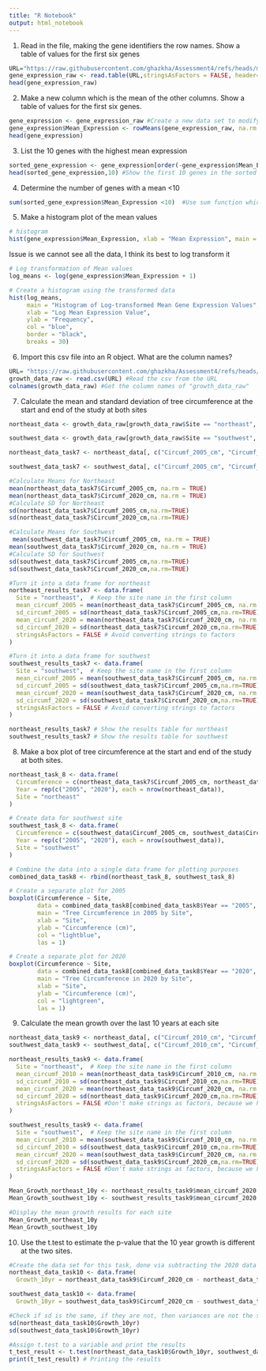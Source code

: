 ```yaml
---
title: "R Notebook"
output: html_notebook
---
```

1. Read in the file, making the gene identifiers the row names. Show a table of values for the first six genes

```r
URL="https://raw.githubusercontent.com/ghazkha/Assessment4/refs/heads/main/gene_expression.tsv"  
gene_expression_raw <- read.table(URL,stringsAsFactors = FALSE, header=TRUE, row.names=1)  #Reading the URL and formatting it correctly
head(gene_expression_raw)
```

2. Make a new column which is the mean of the other columns. Show a table of values for the first six genes.

```r
gene_expression <- gene_expression_raw #Create a new data set to modify, leave the original
gene_expression$Mean_Expression <- rowMeans(gene_expression_raw, na.rm = TRUE) #Finding the means of the rows, remove the empty values
head(gene_expression)
```

3.  List the 10 genes with the highest mean expression

```r
sorted_gene_expression <- gene_expression[order(-gene_expression$Mean_Expression), ] #Using the order function, sort the Mean expression in decreasing order
head(sorted_gene_expression,10) #Show the first 10 genes in the sorted table
```


4. Determine the number of genes with a mean <10
```r
sum(sorted_gene_expression$Mean_Expression <10)  #Use sum function which counts the number of TRUE expressions, each row with Mean_Expression less than 10 will be TRUE
```

5. Make a histogram plot of the mean values

```r
# histogram
hist(gene_expression$Mean_Expression, xlab = "Mean Expression", main = "Histogram of Gene Expression Means")
```

Issue is we cannot see all the data, I think its best to log transform it

```r
# Log transformation of Mean values
log_means <- log(gene_expression$Mean_Expression + 1)

# Create a histogram using the transformed data
hist(log_means, 
     main = "Histogram of Log-transformed Mean Gene Expression Values", 
     xlab = "Log Mean Expression Value", 
     ylab = "Frequency", 
     col = "blue", 
     border = "black", 
     breaks = 30)
```


6. Import this csv file into an R object. What are the column names?

```r
URL= "https://raw.githubusercontent.com/ghazkha/Assessment4/refs/heads/main/growth_data.csv"
growth_data_raw <- read.csv(URL) #Read the csv from the URL 
colnames(growth_data_raw) #Get the column names of "growth_data_raw"
```

7. Calculate the mean and standard deviation of tree circumference at the start and end of the study at both sites


```r
northeast_data <- growth_data_raw[growth_data_raw$Site == "northeast", ]

southwest_data <- growth_data_raw[growth_data_raw$Site == "southwest", ]

northeast_data_task7 <- northeast_data[, c("Circumf_2005_cm", "Circumf_2020_cm")]

southwest_data_task7 <- southwest_data[, c("Circumf_2005_cm", "Circumf_2020_cm")]

#Calculate Means for Northeast
mean(northeast_data_task7$Circumf_2005_cm, na.rm = TRUE)
mean(northeast_data_task7$Circumf_2020_cm, na.rm = TRUE)
#Calculate SD for Northeast
sd(northeast_data_task7$Circumf_2005_cm,na.rm=TRUE)
sd(northeast_data_task7$Circumf_2020_cm,na.rm=TRUE)

#Calculate Means for Southwest
 mean(southwest_data_task7$Circumf_2005_cm, na.rm = TRUE)
mean(southwest_data_task7$Circumf_2020_cm, na.rm = TRUE)
#Calculate SD for Southwest
sd(southwest_data_task7$Circumf_2005_cm,na.rm=TRUE)
sd(southwest_data_task7$Circumf_2020_cm,na.rm=TRUE)

#Turn it into a data frame for northeast
northeast_results_task7 <- data.frame(
  Site = "northeast",  # Keep the site name in the first column
  mean_circumf_2005 = mean(northeast_data_task7$Circumf_2005_cm, na.rm = TRUE),
  sd_circumf_2005 = sd(northeast_data_task7$Circumf_2005_cm,na.rm=TRUE),
  mean_circumf_2020 = mean(northeast_data_task7$Circumf_2020_cm, na.rm = TRUE),
  sd_circumf_2020 = sd(northeast_data_task7$Circumf_2020_cm,na.rm=TRUE),
  stringsAsFactors = FALSE # Avoid converting strings to factors
)

#Turn it into a data frame for southwest
southwest_results_task7 <- data.frame(
  Site = "southwest",  # Keep the site name in the first column
  mean_circumf_2005 = mean(southwest_data_task7$Circumf_2005_cm, na.rm = TRUE),
  sd_circumf_2005 = sd(southwest_data_task7$Circumf_2005_cm,na.rm=TRUE),
  mean_circumf_2020 = mean(southwest_data_task7$Circumf_2020_cm, na.rm = TRUE),
  sd_circumf_2020 = sd(southwest_data_task7$Circumf_2020_cm,na.rm=TRUE),
  stringsAsFactors = FALSE # Avoid converting strings to factors
)

northeast_results_task7 # Show the results table for northeast
southwest_results_task7 # Show the results table for southwest
```

8. Make a box plot of tree circumference at the start and end of the study at both sites.

```r
northeast_task_8 <- data.frame(
  Circumference = c(northeast_data_task7$Circumf_2005_cm, northeast_data_task7$Circumf_2020_cm),
  Year = rep(c("2005", "2020"), each = nrow(northeast_data)),
  Site = "northeast"
)

# Create data for southwest site
southwest_task_8 <- data.frame(
  Circumference = c(southwest_data$Circumf_2005_cm, southwest_data$Circumf_2020_cm),
  Year = rep(c("2005", "2020"), each = nrow(southwest_data)),
  Site = "southwest"
)

# Combine the data into a single data frame for plotting purposes
combined_data_task8 <- rbind(northeast_task_8, southwest_task_8)

# Create a separate plot for 2005
boxplot(Circumference ~ Site,
        data = combined_data_task8[combined_data_task8$Year == "2005", ],
        main = "Tree Circumference in 2005 by Site",
        xlab = "Site",
        ylab = "Circumference (cm)",
        col = "lightblue",
        las = 1)

# Create a separate plot for 2020
boxplot(Circumference ~ Site,
        data = combined_data_task8[combined_data_task8$Year == "2020", ],
        main = "Tree Circumference in 2020 by Site",
        xlab = "Site",
        ylab = "Circumference (cm)",
        col = "lightgreen",
        las = 1)
```
9. Calculate the mean growth over the last 10 years at each site

```r
northeast_data_task9 <- northeast_data[, c("Circumf_2010_cm", "Circumf_2020_cm")] # Subset the 2010 and 2020 data for northeast
southwest_data_task9 <- southwest_data[, c("Circumf_2010_cm", "Circumf_2020_cm")] # Subset the 2010 and 2020 data for southwest

northeast_results_task9 <- data.frame(
  Site = "northeast",  # Keep the site name in the first column
  mean_circumf_2010 = mean(northeast_data_task9$Circumf_2010_cm, na.rm = TRUE),
  sd_circumf_2010 = sd(northeast_data_task9$Circumf_2010_cm,na.rm=TRUE),
  mean_circumf_2020 = mean(northeast_data_task9$Circumf_2020_cm, na.rm = TRUE),
  sd_circumf_2020 = sd(northeast_data_task9$Circumf_2020_cm,na.rm=TRUE),
  stringsAsFactors = FALSE #Don't make strings as factors, because we have site name
)

southwest_results_task9 <- data.frame(
  Site = "southwest",  # Keep the site name in the first column
  mean_circumf_2010 = mean(southwest_data_task9$Circumf_2010_cm, na.rm = TRUE),
  sd_circumf_2010 = sd(southwest_data_task9$Circumf_2010_cm,na.rm=TRUE),
  mean_circumf_2020 = mean(southwest_data_task9$Circumf_2020_cm, na.rm = TRUE),
  sd_circumf_2020 = sd(southwest_data_task9$Circumf_2020_cm,na.rm=TRUE),
  stringsAsFactors = FALSE #Don't make strings as factors, because we have site name
)

Mean_Growth_northeast_10y <- northeast_results_task9$mean_circumf_2020 - northeast_results_task9$mean_circumf_2010 # Subtraction of 2020 and 2010 mean data
Mean_Growth_southwest_10y <- southwest_results_task9$mean_circumf_2020 - southwest_results_task9$mean_circumf_2010 # Subtraction of 2020 and 2010 mean data

#Display the mean growth results for each site
Mean_Growth_northeast_10y
Mean_Growth_southwest_10y
```
10. Use the t.test to estimate the p-value that the 10 year growth is different at the two sites.

```r
#Create the data set for this task, done via subtracting the 2020 data from the 2010 data for growth over 10 years and put it into a table
northeast_data_task10 <- data.frame(
  Growth_10yr = northeast_data_task9$Circumf_2020_cm - northeast_data_task9$Circumf_2010_cm)

southwest_data_task10 <- data.frame(
  Growth_10yr = southwest_data_task9$Circumf_2020_cm - southwest_data_task9$Circumf_2010_cm)

#Check if sd is the same, if they are not, then variances are not the same for t-test
sd(northeast_data_task10$Growth_10yr)
sd(southwest_data_task10$Growth_10yr)

#Assign t.test to a variable and print the results
t_test_result <- t.test(northeast_data_task10$Growth_10yr, southwest_data_task10$Growth_10yr) # Using a t-test 
print(t_test_result) # Printing the results 
```

